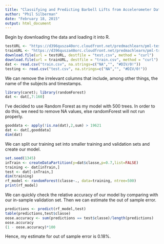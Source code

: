 ```yaml
---
title: "Classifying and Predicting Barbell Lifts from Accelerometer Data"
author: "Phil Silberman"
date: "February 18, 2015"
output: html_document
---
```

Begin by downloading the data and loading it into R.
```r
testURL <- "https://d396qusza40orc.cloudfront.net/predmachlearn/pml-testing.csv"
trainURL <- "https://d396qusza40orc.cloudfront.net/predmachlearn/pml-training.csv"
download.file(url = testURL, destfile = "test.csv", method = "curl")
download.file(url = trainURL, destfile = "train.csv", method = "curl")
dat <- read.csv("train.csv", na.strings=c("NA","", "#DIV/0!"))
testing <- read.csv("test.csv", na.strings=c("NA","", "#DIV/0!"))
```
We can remove the irrelevant columns that include, among other things, the name of the subjects and timestamps. 
```r
library(caret); library(randomForest)
dat <- dat[,7:160]
```
I've decided to use Random Forest as my model with 500 trees. In order to do this, we need to remove NA values, else randomForest will not run properly.
```r
gooddata <- apply(!is.na(dat),2,sum) > 19621
dat <- dat[,gooddata]
dim(dat)
```
We can split our training set into smaller training and validation sets and create our model.
```r
set.seed(1345)
inTrain <- createDataPartition(y=dat$classe,p=0.7,list=FALSE)
training <- dat[inTrain,]
test <- dat[-inTrain,]
dim(training)
rf_model <- randomForest(classe~., data=training, ntree=500)
print(rf_model)
```
We can quickly check the relative accuracy of our model by comparing with our in-sample validation set. Then we can estimate the out of sample error.
```r
predictions <- predict(rf_model,test)
table(predictions,test$classe)
oose.accuracy <- sum(predictions == test$classe)/length(predictions)
oose.accuracy
(1 - oose.accuracy)*100
```
Hence, my estimate for out of sample error is 0.18%. 